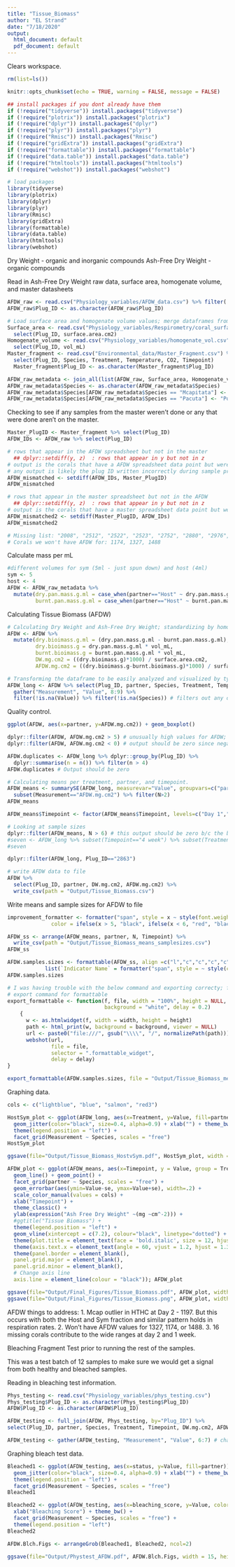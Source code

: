 ```yaml
---
title: "Tissue_Biomass"
author: "EL Strand"
date: "7/18/2020"
output:
  html_document: default
  pdf_document: default
---
```

Clears workspace. 
```r
rm(list=ls())
```

```r
knitr::opts_chunk$set(echo = TRUE, warning = FALSE, message = FALSE)

## install packages if you dont already have them
if (!require("tidyverse")) install.packages("tidyverse")
if (!require("plotrix")) install.packages("plotrix")
if (!require("dplyr")) install.packages("dplyr")
if (!require("plyr")) install.packages("plyr")
if (!require("Rmisc")) install.packages("Rmisc")
if (!require("gridExtra")) install.packages("gridExtra")
if (!require("formattable")) install.packages("formattable")
if (!require("data.table")) install.packages("data.table")
if (!require("htmltools")) install.packages("htmltools")
if (!require("webshot")) install.packages("webshot")

# load packages
library(tidyverse)
library(plotrix)
library(dplyr)
library(plyr)
library(Rmisc)
library(gridExtra)
library(formattable)
library(data.table)
library(htmltools)
library(webshot)
```

Dry Weight - organic and inorganic compounds
Ash-Free Dry Weight - organic compounds 

Read in Ash-Free Dry Weight raw data, surface area, homogenate volume, and master datasheets
```r
AFDW_raw <- read.csv("Physiology_variables/AFDW_data.csv") %>% filter(!is.na(Plug_ID))
AFDW_raw$Plug_ID <- as.character(AFDW_raw$Plug_ID)

# Load surface area and homogenate volume values; merge dataframes from chla, chlc means 
Surface_area <- read.csv("Physiology_variables/Respirometry/coral_surface_area.csv") %>% dplyr::rename(Plug_ID = Sample_ID) %>%
  select(Plug_ID, surface.area.cm2)
Homogenate_volume <- read.csv("Physiology_variables/homogenate_vol.csv") %>%
  select(Plug_ID, vol_mL)
Master_fragment <- read.csv("Environmental_data/Master_Fragment.csv") %>% subset(ANALYSIS=="Physiology" | ANALYSIS=="Physiology/Molecular") %>% # need to keep "Physiology" and "Physiology/Molecular"
  select(Plug_ID, Species, Treatment, Temperature, CO2, Timepoint) 
  Master_fragment$Plug_ID <- as.character(Master_fragment$Plug_ID)

AFDW_raw_metadata <- join_all(list(AFDW_raw, Surface_area, Homogenate_volume, Master_fragment), by='Plug_ID', type='left')
AFDW_raw_metadata$Species <- as.character(AFDW_raw_metadata$Species)
AFDW_raw_metadata$Species[AFDW_raw_metadata$Species == "Mcapitata"] <- "Montipora capitata"
AFDW_raw_metadata$Species[AFDW_raw_metadata$Species == "Pacuta"] <- "Pocillopora acuta"
```

Checking to see if any samples from the master weren't done or any that were done aren't on the master. 
```r
Master_PlugID <- Master_fragment %>% select(Plug_ID)
AFDW_IDs <- AFDW_raw %>% select(Plug_ID)

# rows that appear in the AFDW spreadsheet but not in the master 
  ## dplyr::setdiff(y, z)  : rows that appear in y but not in z
# output is the corals that have a AFDW spreadsheet data point but were not in master ; output should be zero
# any output is likely the plug ID written incorrectly during sample processing
AFDW_mismatched <- setdiff(AFDW_IDs, Master_PlugID) 
AFDW_mismatched

# rows that appear in the master spreadsheet but not in the AFDW 
  ## dplyr::setdiff(y, z)  : rows that appear in y but not in z
# output is the corals that have a master spreadsheet data point but were not in AFDW ; output should be zero
AFDW_mismatched2 <- setdiff(Master_PlugID, AFDW_IDs) 
AFDW_mismatched2

# Missing list: "2008", "2512", "2522", "2523", "2752", "2880", "2976", "3003", "1603", "1739", "2200", "2528", "2740", "2859", "2981", "2984"
# Corals we won't have AFDW for: 1174, 1327, 1488 
```

Calculate mass per mL
```r
#different volumes for sym (5ml - just spun down) and host (4ml)
sym <- 5
host <- 4
AFDW <- AFDW_raw_metadata %>%
  mutate(dry.pan.mass.g.ml = case_when(partner=="Host" ~ dry.pan.mass.g/sym, partner=="Sym" ~ dry.pan.mass.g/host),
         burnt.pan.mass.g.ml = case_when(partner=="Host" ~ burnt.pan.mass.g/sym, partner=="Sym" ~ burnt.pan.mass.g/host))
```

Calculating Tissue Biomass (AFDW)
```r
# Calculating Dry Weight and Ash-Free Dry Weight; standardizing by homogenate volume and surface area
AFDW <- AFDW %>%
  mutate(dry.bioimass.g.ml = (dry.pan.mass.g.ml - burnt.pan.mass.g.ml),
         dry.bioimass.g = dry.pan.mass.g.ml * vol_mL,
         burnt.bioimass.g = burnt.pan.mass.g.ml * vol_mL,
         DW.mg.cm2 = ((dry.bioimass.g)*1000) / surface.area.cm2,
         AFDW.mg.cm2 = ((dry.bioimass.g-burnt.bioimass.g)*1000) / surface.area.cm2); AFDW

# Transforming the dataframe to be easily analyzed and visualized by type of measurement
AFDW_long <- AFDW %>% select(Plug_ID, partner, Species, Treatment, Temperature, CO2, Timepoint, DW.mg.cm2, AFDW.mg.cm2) %>%
  gather("Measurement", "Value", 8:9) %>%
  filter(!is.na(Value)) %>% filter(!is.na(Species)) # filters out any data points that don't have a match in the master spreadsheet
```

Quality control.
```r
ggplot(AFDW, aes(x=partner, y=AFDW.mg.cm2)) + geom_boxplot()

dplyr::filter(AFDW, AFDW.mg.cm2 > 5) # unusually high values for AFDW; think about re-doing?
dplyr::filter(AFDW, AFDW.mg.cm2 < 0) # output should be zero since negative values are not possible. 

AFDW.duplicates <- AFDW_long %>% dplyr::group_by(Plug_ID) %>% 
  dplyr::summarise(n = n()) %>% filter(n > 4)
AFDW.duplicates # Output should be zero 
```

```r
# Calculating means per treatment, partner, and timepoint. 
AFDW_means <- summarySE(AFDW_long, measurevar="Value", groupvars=c("partner", "Timepoint", "Treatment", "Temperature", "CO2", "Species", "Measurement")) %>%
  subset(Measurement=="AFDW.mg.cm2") %>% filter(N>2)
AFDW_means

AFDW_means$Timepoint <- factor(AFDW_means$Timepoint, levels=c("Day 1","Day 2","1 week","2 week","4 week","6 week","8 week","12 week","16 week"))

# Looking at sample sizes 
dplyr::filter(AFDW_means, N > 6) # this output should be zero b/c the biggest sample size is 6
#seven <- AFDW_long %>% subset(Timepoint=="4 week") %>% subset(Treatment=="ATHC") %>% subset(partner=="Host") %>% subset(Measurement=="AFDW.mg.cm2") %>% subset(Species=="Mcapitata")
#seven

dplyr::filter(AFDW_long, Plug_ID=="2863")

# write AFDW data to file
AFDW %>%
  select(Plug_ID, partner, DW.mg.cm2, AFDW.mg.cm2) %>%
  write_csv(path = "Output/Tissue_Biomass.csv")
```

Write means and sample sizes for AFDW to file
```r
improvement_formatter <- formatter("span", style = x ~ style(font.weight = "bold", 
              color = ifelse(x > 5, "black", ifelse(x < 6, "red", "black"))))

AFDW_ss <- arrange(AFDW_means, partner, N, Timepoint) %>% 
  write_csv(path = "Output/Tissue_Biomass_means_samplesizes.csv")
AFDW_ss

AFDW.samples.sizes <- formattable(AFDW_ss, align =c("l","c","c","c","c", "c", "c", "c", "r"), 
            list(`Indicator Name` = formatter("span", style = ~ style(color = "grey",font.weight = "bold")), `N` = improvement_formatter)) 
AFDW.samples.sizes

# I was having trouble with the below command and exporting correcty; function will run but not sure where the png is saving
# export command for formattable
export_formattable <- function(f, file, width = "100%", height = NULL, 
                               background = "white", delay = 0.2)
    {
      w <- as.htmlwidget(f, width = width, height = height)
      path <- html_print(w, background = background, viewer = NULL)
      url <- paste0("file:///", gsub("\\\\", "/", normalizePath(path)))
      webshot(url,
              file = file,
              selector = ".formattable_widget",
              delay = delay)
}

export_formattable(AFDW.samples.sizes, file = "Output/Tissue_Biomass_means_samplesizes.png")
```

Graphing data.
```r
cols <- c("lightblue", "blue", "salmon", "red3")

HostSym_plot <- ggplot(AFDW_long, aes(x=Treatment, y=Value, fill=partner)) + geom_boxplot(alpha=0.5) +
  geom_jitter(color="black", size=0.4, alpha=0.9) + xlab("") + theme_bw() + 
  theme(legend.position = "left") + 
  facet_grid(Measurement ~ Species, scales = "free")
HostSym_plot

ggsave(file="Output/Tissue_Biomass_HostvSym.pdf", HostSym_plot, width = 11, height = 6, units = c("in"))
```

```r
AFDW_plot <- ggplot(AFDW_means, aes(x=Timepoint, y = Value, group = Treatment, color = Treatment)) +
  geom_line() + geom_point() +
  facet_grid(partner ~ Species, scales = "free") +
  geom_errorbar(aes(ymin=Value-se, ymax=Value+se), width=.2) +
  scale_color_manual(values = cols) + 
  xlab("Timepoint") + 
  theme_classic() + 
  ylab(expression("Ash Free Dry Weight" ~(mg ~cm^-2))) +
  #ggtitle("Tissue Biomass") +
  theme(legend.position = "left") +
  geom_vline(xintercept = c(7.2), colour="black", linetype="dotted") +
  theme(plot.title = element_text(face = 'bold.italic', size = 12, hjust = 0)) + 
  theme(axis.text.x = element_text(angle = 60, vjust = 1.2, hjust = 1.3)) + #Set the text angle
  theme(panel.border = element_blank(),
  panel.grid.major = element_blank(),
  panel.grid.minor = element_blank(),
  # Change axis line
  axis.line = element_line(colour = "black")); AFDW_plot

ggsave(file="Output/Final_Figures/Tissue_Biomass.pdf", AFDW_plot, width = 11, height = 6, units = c("in"))
ggsave(file="Output/Final_Figures/Tissue_Biomass.png", AFDW_plot, width = 11, height = 6, units = c("in"))
```


AFDW things to address:
1. Mcap outlier in HTHC at Day 2 - 1197. But this occurs with both the Host and Sym fraction and similar pattern holds in respiration rates. 
2. Won't have AFDW values for 1327, 1174, or 1488. 
3. 16 missing corals contribute to the wide ranges at day 2 and 1 week.

############## Bleaching Fragment Test prior to running the rest of the samples.

This was a test batch of 12 samples to make sure we would get a signal from both healthy and bleached samples. 

Reading in bleaching test information. 
```r
Phys_testing <- read.csv("Physiology_variables/phys_testing.csv")
Phys_testing$Plug_ID <- as.character(Phys_testing$Plug_ID)
AFDW$Plug_ID <- as.character(AFDW$Plug_ID)

AFDW_testing <- full_join(AFDW, Phys_testing, by="Plug_ID") %>% 
select(Plug_ID, partner, Species, Treatment, Timepoint, DW.mg.cm2, AFDW.mg.cm2, status, bleaching_score) %>% filter(!is.na(status))

AFDW_testing <- gather(AFDW_testing, "Measurement", "Value", 6:7) # changing columns to rows to allow for easier facet_grid in graphing section
```

Graphing bleach test data. 
```r
Bleached1 <- ggplot(AFDW_testing, aes(x=status, y=Value, fill=partner)) + geom_boxplot(alpha=0.5) +
  geom_jitter(color="black", size=0.4, alpha=0.9) + xlab("") + theme_bw() + 
  theme(legend.position = "left") + 
  facet_grid(Measurement ~ Species, scales = "free")
Bleached1

Bleached2 <- ggplot(AFDW_testing, aes(x=bleaching_score, y=Value, color=partner)) + geom_point() + 
  xlab("Bleaching Score") + theme_bw() + 
  facet_grid(Measurement ~ Species, scales = "free") + 
  theme(legend.position = "left")
Bleached2

AFDW.Blch.Figs <- arrangeGrob(Bleached1, Bleached2, ncol=2)

ggsave(file="Output/Phystest_AFDW.pdf", AFDW.Blch.Figs, width = 15, height = 10, units = c("in"))
```



